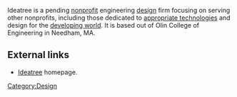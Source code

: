 {{stub}}

Ideatree is a pending [[nonprofit]] engineering [[design]] firm focusing on serving other nonprofits, including those dedicated to [[appropriate technology|appropriate technologies]] and design for the [[developing world]].  It is based out of Olin College of Engineering in Needham, MA.

==External links==
* [http://www.thinkideatree.com/ Ideatree] homepage. 

[[Category:Design]]